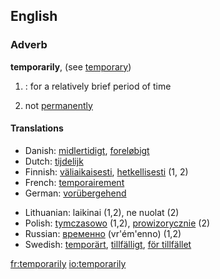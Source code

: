 ==English==
===Adverb===
'''temporarily''', (see [[temporary]])

#{{time}}: for a relatively brief period of time
#not [[permanently]]

====Translations====
{{top}}
*Danish: [[midlertidigt]], [[foreløbigt]]
*Dutch: [[tijdelijk]]
*Finnish: [[väliaikaisesti]], [[hetkellisesti]] (1, 2)
*French: [[temporairement]]
*German: [[vorübergehend]]
{{mid}}
*Lithuanian: laikinai (1,2), ne nuolat (2)
*Polish: [[tymczasowo]] (1,2), [[prowizorycznie]] (2)
*Russian: [[временно]] (vr'ém'enno) (1,2)
*Swedish: [[temporärt]], [[tillfälligt]], [[för tillfället]]
{{bottom}}

[[fr:temporarily]]
[[io:temporarily]]